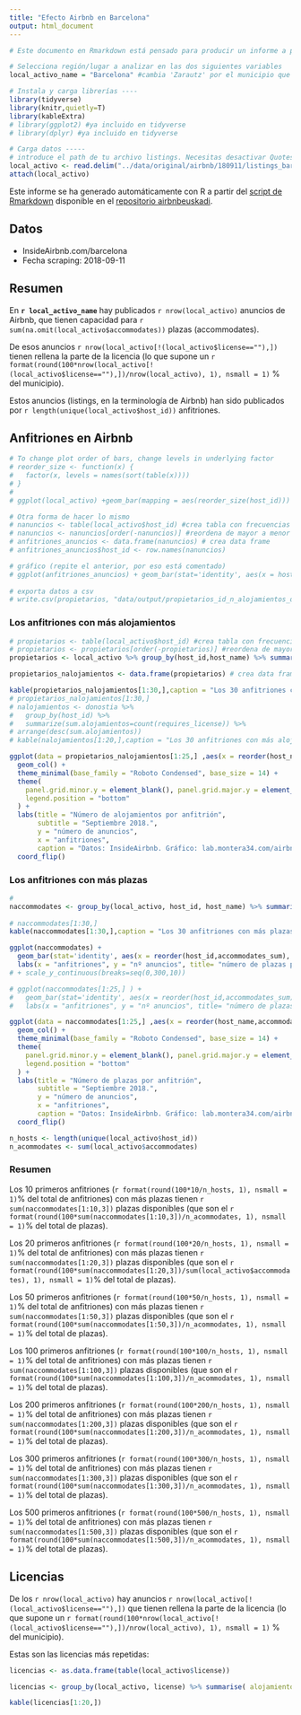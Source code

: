 ```yaml
---
title: "Efecto Airbnb en Barcelona"
output: html_document
---
```


```r
# Este documento en Rmarkdown está pensado para producir un informe a partir de datos de Airbnb de InsideAirbnb.com (http://insideairbnb.com/)

# Selecciona región/lugar a analizar en las dos siguientes variables
local_activo_name = "Barcelona" #cambia 'Zarautz' por el municipio que quieras analizar

# Instala y carga librerías ----
library(tidyverse)
library(knitr,quietly=T)
library(kableExtra)
# library(ggplot2) #ya incluido en tidyverse
# library(dplyr) #ya incluido en tidyverse

# Carga datos -----
# introduce el path de tu archivo listings. Necesitas desactivar Quotes, porque el texto incluye \"
local_activo <- read.delim("../data/original/airbnb/180911/listings_barcelona_insideairbnb.csv",sep = ",")
attach(local_activo)
```

Este informe se ha generado automáticamente con R a partir del [script de Rmarkdown](https://github.com/montera34/airbn.barcelona/tree/master/analisis/montera34/preanalisis-airbnb.Rmd) disponible en el [repositorio airbnbeuskadi](https://github.com/montera34/airbn.barcelona).

## Datos

+ InsideAirbnb.com/barcelona
+ Fecha scraping: 2018-09-11

## Resumen

En **`r local_activo_name`** hay publicados `r nrow(local_activo)` anuncios de Airbnb, que tienen capacidad para `r sum(na.omit(local_activo$accommodates)) ` plazas (accommodates). 

De esos anuncios `r nrow(local_activo[!(local_activo$license==""),])` tienen rellena la parte de la licencia  (lo que supone un `r format(round(100*nrow(local_activo[!(local_activo$license==""),])/nrow(local_activo), 1), nsmall = 1)` % del municipio).

Estos anuncios (listings, en la terminología de Airbnb) han sido publicados por `r length(unique(local_activo$host_id))` anfitriones. 

## Anfitriones en Airbnb

```r
# To change plot order of bars, change levels in underlying factor
# reorder_size <- function(x) {
#   factor(x, levels = names(sort(table(x))))
# }
# 
# ggplot(local_activo) +geom_bar(mapping = aes(reorder_size(host_id))) + coord_flip() + theme(axis.text.y = element_blank()) + labs(y = "Número de anuncios", x = "anfitrion")

# Otra forma de hacer lo mismo
# nanuncios <- table(local_activo$host_id) #crea tabla con frecuencias (count) de anfitriones (host_id) con anuncios
# nanuncios <- nanuncios[order(-nanuncios)] #reordena de mayor a menor
# anfitriones_anuncios <- data.frame(nanuncios) # crea data frame
# anfitriones_anuncios$host_id <- row.names(nanuncios)

# gráfico (repite el anterior, por eso está comentado)
# ggplot(anfitriones_anuncios) + geom_bar(stat='identity', aes(x = host_id, y = Freq)) + labs(x = "Número de anuncios", y = "anfitrion") + coord_flip()
    
# exporta datos a csv
# write.csv(propietarios, "data/output/propietarios_id_n_alojamientos_donostia.csv") 
```

### Los anfitriones con más alojamientos

```r
# propietarios <- table(local_activo$host_id) #crea tabla con frecuencias (count) de anfitriones (host_id) con anuncios
# propietarios <- propietarios[order(-propietarios)] #reordena de mayor a menor
propietarios <- local_activo %>% group_by(host_id,host_name) %>% summarize(alojamientos = n() ) %>% arrange(desc(alojamientos))

propietarios_nalojamientos <- data.frame(propietarios) # crea data frame

kable(propietarios_nalojamientos[1:30,],caption = "Los 30 anfitriones con más alojamientos")
# propietarios_nalojamientos[1:30,]
# nalojamientos <- donostia %>%
#   group_by(host_id) %>%
#   summarize(sum.alojamientos=count(requires_license)) %>%
# arrange(desc(sum.alojamientos))
# kable(nalojamientos[1:20,],caption = "Los 30 anfitriones con más alojamientos (id)")

ggplot(data = propietarios_nalojamientos[1:25,] ,aes(x = reorder(host_name,alojamientos), y = alojamientos)) +
  geom_col() +
  theme_minimal(base_family = "Roboto Condensed", base_size = 14) +
  theme(
    panel.grid.minor.y = element_blank(), panel.grid.major.y = element_blank(),
    legend.position = "bottom"
  ) +
  labs(title = "Número de alojamientos por anfitrión",
       subtitle = "Septiembre 2018.",
       y = "número de anuncios",
       x = "anfitriones",
       caption = "Datos: InsideAirbnb. Gráfico: lab.montera34.com/airbnb") +
  coord_flip()
```

### Los anfitriones con más plazas

```r
# 
naccommodates <- group_by(local_activo, host_id, host_name) %>% summarise( accommodates_sum = sum(accommodates) ) %>%  arrange(desc(accommodates_sum))
 
# naccommodates[1:30,]
kable(naccommodates[1:30,],caption = "Los 30 anfitriones con más plazas")

ggplot(naccommodates) +
  geom_bar(stat='identity', aes(x = reorder(host_id,accommodates_sum), y = accommodates_sum)) + coord_flip() + theme(axis.text.y = element_blank()) + 
  labs(x = "anfitriones", y = "nº anuncios", title= "número de plazas por anfitrión" ) 
# + scale_y_continuous(breaks=seq(0,300,10))

# ggplot(naccommodates[1:25,] ) +
#   geom_bar(stat='identity', aes(x = reorder(host_id,accommodates_sum), y = accommodates_sum)) + coord_flip() + theme(axis.text.y = element_blank()) + 
#   labs(x = "anfitriones", y = "nº anuncios", title= "número de plazas por anfitrión top 30" ) 

ggplot(data = naccommodates[1:25,] ,aes(x = reorder(host_name,accommodates_sum), y = accommodates_sum)) +
  geom_col() +
  theme_minimal(base_family = "Roboto Condensed", base_size = 14) +
  theme(
    panel.grid.minor.y = element_blank(), panel.grid.major.y = element_blank(),
    legend.position = "bottom"
  ) +
  labs(title = "Número de plazas por anfitrión",
       subtitle = "Septiembre 2018.",
       y = "número de anuncios",
       x = "anfitriones",
       caption = "Datos: InsideAirbnb. Gráfico: lab.montera34.com/airbnb") +
  coord_flip()
```

```r
n_hosts <- length(unique(local_activo$host_id))
n_acommodates <- sum(local_activo$accommodates)
```

### Resumen

Los 10 primeros anfitriones (`r format(round(100*10/n_hosts, 1), nsmall = 1)`% del total de anfitriones) con más plazas tienen `r sum(naccommodates[1:10,3])` plazas disponibles (que son el `r format(round(100*sum(naccommodates[1:10,3])/n_acommodates, 1), nsmall = 1)`% del total de plazas).

Los 20 primeros anfitriones (`r format(round(100*20/n_hosts, 1), nsmall = 1)`% del total de anfitriones) con más plazas tienen `r sum(naccommodates[1:20,3])` plazas disponibles (que son el `r format(round(100*sum(naccommodates[1:20,3])/sum(local_activo$accommodates), 1), nsmall = 1)`% del total de plazas).

Los 50 primeros anfitriones (`r format(round(100*50/n_hosts, 1), nsmall = 1)`% del total de anfitriones) con más plazas tienen `r sum(naccommodates[1:50,3])` plazas disponibles (que son el `r format(round(100*sum(naccommodates[1:50,3])/n_acommodates, 1), nsmall = 1)`% del total de plazas).

Los 100 primeros anfitriones (`r format(round(100*100/n_hosts, 1), nsmall = 1)`% del total de anfitriones) con más plazas tienen `r sum(naccommodates[1:100,3])` plazas disponibles (que son el `r format(round(100*sum(naccommodates[1:100,3])/n_acommodates, 1), nsmall = 1)`% del total de plazas).

Los 200 primeros anfitriones (`r format(round(100*200/n_hosts, 1), nsmall = 1)`% del total de anfitriones) con más plazas tienen `r sum(naccommodates[1:200,3])` plazas disponibles (que son el `r format(round(100*sum(naccommodates[1:200,3])/n_acommodates, 1), nsmall = 1)`% del total de plazas).

Los 300 primeros anfitriones (`r format(round(100*300/n_hosts, 1), nsmall = 1)`% del total de anfitriones) con más plazas tienen `r sum(naccommodates[1:300,3])` plazas disponibles (que son el `r format(round(100*sum(naccommodates[1:300,3])/n_acommodates, 1), nsmall = 1)`% del total de plazas).

Los 500 primeros anfitriones (`r format(round(100*500/n_hosts, 1), nsmall = 1)`% del total de anfitriones) con más plazas tienen `r sum(naccommodates[1:500,3])` plazas disponibles (que son el `r format(round(100*sum(naccommodates[1:500,3])/n_acommodates, 1), nsmall = 1)`% del total de plazas).

## Licencias

De los `r nrow(local_activo)` hay anuncios `r nrow(local_activo[!(local_activo$license==""),])` que tienen rellena la parte de la licencia  (lo que supone un `r format(round(100*nrow(local_activo[!(local_activo$license==""),])/nrow(local_activo), 1), nsmall = 1)` % del municipio).

Estas son las licencias más repetidas:

```r
licencias <- as.data.frame(table(local_activo$license))

licencias <- group_by(local_activo, license) %>% summarise( alojamientos = n() ) %>%  arrange(desc(alojamientos))

kable(licencias[1:20,])
```